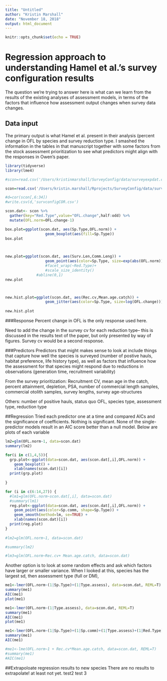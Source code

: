 ```yaml
---
title: "Untitled"
author: "Kristin Marshall"
date: "November 18, 2018"
output: html_document
---
```


```r
knitr::opts_chunk$set(echo = TRUE)
```

# Regression approach to understanding Hamel et al.'s survey configuration results
The question we're trying to answer here is what can we learn from the results of the existing analyses of assessment models, in terms of the factors that influence how assessment output changes when survey data changes.

## Data input
The primary output is what Hamel et al. present in their analysis (percent change in OFL by species and survey reduction type.  I smashed the information in the tables in that manuscript together with some factors from the stock assessment prioritization to see what predictors might align with the responses in Owen's paper.

```r
library(tidyverse)
library(lme4)

#scon=read.csv('/Users/kristinmarshall/SurveyConfig/data/surveyexpdat.csv', header=T)

scon=read.csv('/Users/kristin.marshall/Rprojects/SurveyConfig/data/surveyexpdat.csv', header=T)

#d=cor(scon[,6:34])
#write.csv(d,'survconfigCOR.csv')

scon.dat<- scon %>%
  gather(key="Red.Type",value="OFL.change",half:odd) %>%
  mutate(OFL.norm=OFL.change-1)

box.plot=ggplot(scon.dat, aes(Sp.Type,OFL.norm)) +
                  geom_boxplot(aes(fill=Sp.Type)) 
box.plot
                  


new.plot=ggplot(scon.dat, aes(Surv.Len,Comm.Leng)) +
                  geom_point(aes(color=Sp.Type, size=exp(abs(OFL.norm)))) #+
                  #facet_wrap(~Red.Type)+
                  #scale_size_identity()
              #abline(0,1)
new.plot



new.hist.plot=ggplot(scon.dat, aes(Rec.cv,Mean.age.catch)) +
                  geom_jitter(aes(color=Sp.Type, size=log(OFL.change)))
                 
new.hist.plot
```

###Response
Percent change in OFL is the only response used here.

Need to add the change in the survey cv for each reduction type-- this is discussed in the results text of the paper, but only presented by way of figures.  Survey cv would be a second response.

###Predictors
Predictors that might makes sense to look at include things that capture how well the species is surveyed (number of postive hauls, habitat preference, life history type), as well as factors that influence how the assessment for that species might respond due to reductions in observations (generation time, recruitment variability)

From the survey prioritization: Recruitment CV, mean age in the catch, percent attainment, depletion, PSA, number of commercial length samples, commercial otolith samples, survey lengths, survey age-structures

Others: number of positive hauls, status quo OFL, species type, assessment type, reduction type


##Regression
Tried each predictor one at a time and compared AICs and the significance of coefficients.  Nothing is significant.  None of the single-predictor models result in an AIC score better than a null model.  Below are plots of each variable
```r

lm2=glm(OFL.norm~1, data=scon.dat)
summary(lm2)

for(i in c(1,4,5)){
  grp.plot<-ggplot(data=scon.dat, aes(scon.dat[,i],OFL.norm)) +
    geom_boxplot() +
    xlab(names(scon.dat)[i])
  print(grp.plot)
  
}

for (i in c(6:14,27)) {
  #lm1=glm(OFL.norm~scon.dat[,i], data=scon.dat)
  #summary(lm1)
  reg.plot<-ggplot(data=scon.dat, aes(scon.dat[,i],OFL.norm)) +
    geom_point(aes(color=Sp.comm, shape=Sp.Type)) +
    geom_smooth(method=lm, se=TRUE) +
    xlab(names(scon.dat)[i])
  print(reg.plot)
}
  
#lm2=glm(OFL.norm~1, data=scon.dat)

#summary(lm2)

#lm3=glm(OFL.norm~Rec.cv+ Mean.age.catch, data=scon.dat)

```
Another option is to look at some random effects and ask which factors have larger or smaller variance.  When I looked at this, species has the largest sd, then assessment type (full or DM), 


```r

me1<-lmer(OFL.norm~(1|Sp.Type)+(1|Type.assess), data=scon.dat, REML=T)
summary(me1)
AIC(me1)
plot(me1)

me1<-lmer(OFL.norm~(1|Type.assess), data=scon.dat, REML=T)
summary(me1)
AIC(me1)
plot(me1)

me1<-lmer(OFL.norm~(1|Sp.Type)+(1|Sp.comm)+(1|Type.assess)+(1|Red.Type), data=scon.dat, REML=T)
summary(me1)
AIC(me1)

#me1<-lme(OFL.norm~1 + Rec.cv*Mean.age.catch, data=scon.dat, REML=T)
#summary(me1)
#AIC(me1)


```

##Extrapoloate regression results to new species
There are no results to extrapolate! at least not yet. test2 test 3

